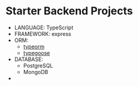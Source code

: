 # Starter Backend Projects

- LANGUAGE: TypeScript
- FRAMEWORK: express
- ORM:
  - [typeorm](https://typeorm.io/)
  - [typegoose](https://typegoose.github.io/typegoose/)
- DATABASE:
  - PostgreSQL
  - MongoDB
-
